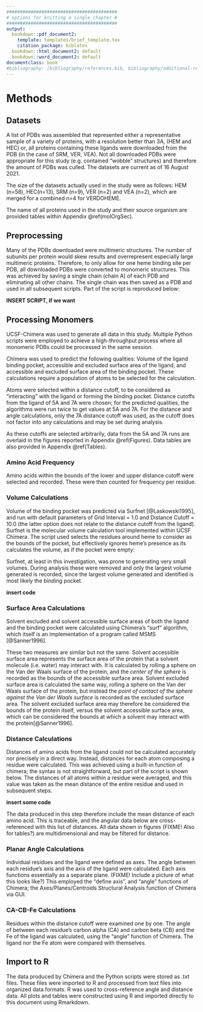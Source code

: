 ```yaml
---
#########################################
# options for knitting a single chapter #
#########################################
output:
  bookdown::pdf_document2:
    template: templates/brief_template.tex
    citation_package: biblatex
  bookdown::html_document2: default
  bookdown::word_document2: default
documentclass: book
#bibliography: [bibliography/references.bib, bibliography/additional-references.bib]
---
```



```{=tex}
\adjustmtc
\markboth{Methods}{}
```

# Methods {#methods}
<!-- \minitoc -->

## Datasets
\noindent A list of PDBs was assembled that represented either a representative sample of a variety of proteins, with a resolution better than 3A, (HEM and HEC) or, all proteins containing these ligands were downloaded from the PDB (in the case of SRM, VER, VEA). Not all downloaded PDBs were appropriate for this study (e.g. contained "wobble" structures) and therefore the amount of PDBs was culled. The datasets are current as of 16 August 2021. 

The size of the datasets actually used in the study were as follows: HEM (n=58), HEC(n=13), SRM (n=9), VER (n=2) and VEA (n=2), which are merged for a combined n=4 for VERDOHEME. 

The name of all proteins used in the study and their source organism are provided tables within Appendix \@ref(molOrgSec).

## Preprocessing
Many of the PDBs downloaded were multimeric structures. The number of subunits per protein would skew results and overrepresent especially large multimeric proteins. Therefore, to only allow for one heme binding site per PDB, all downloaded PDBs were converted to monomeric structures. This was achieved by saving a single chain (chain A) of each PDB and eliminating all other chains. The single chain was then saved as a PDB and used in all subsequent scripts. Part of the script is reproduced below:

**INSERT SCRIPT, if we want**

## Processing Monomers

UCSF-Chimera was used to generate all data in this study. Multiple Python scripts were employed to achieve a high-throughput process where all monomeric PDBs could be processed in the same session. 

Chimera was used to predict the following qualities: Volume of the ligand binding pocket, accessible and excluded surface area of the ligand, and accessible and excluded surface area of the binding pocket. These calculations require a population of atoms to be selected for the calculation. 

Atoms were selected within a distance cutoff, to be considered as "interacting" with the ligand or forming the binding pocket. Distance cutoffs from the ligand of 5A and 7A were chosen; for the predicted qualities, the algorithms were run twice to get values at 5A and 7A. For the distance and angle calculations, only the 7A distance cutoff was used, as the cutoff does not factor into any calculations and may be set during analysis.

As these cutoffs are selected arbitrarily, data from the 5A and 7A runs are overlaid in the figures reported in Appendix \@ref(Figures). Data tables are also provided in Appendix \@ref(Tables).

### Amino Acid Frequency
Amino acids within the bounds of the lower and upper distance cutoff were selected and recorded. These were then counted for frequency per residue.

### Volume Calculations

Volume of the binding pocket was predicted via Surfnet [@Laskowski1995], and run with default parameters of Grid Interval = 1.0 and Distance Cutoff = 10.0 (the latter option does not relate to the distance cutoff from the ligand). Surfnet is the molecular volume calculation tool implemented within UCSF Chimera. The script used selects the residues around heme to consider as the bounds of the pocket, but effectively ignores heme's presence as its calculates the volume, as if the pocket were empty:


Surfnet, at least in this investigation, was prone to generating very small volumes. During analysis these were removed and only the largest volume generated is recorded, since the largest volume generated and identified is most likely the binding pocket. 

**insert code**

### Surface Area Calculations

Solvent excluded and solvent accessible surface areas of both the ligand and the binding pocket were calculated using Chimera's "surf" algorithm, which itself is an implementation of a program called MSMS [@Sanner1996]. 

These two measures are similar but not the same. Solvent accessible surface area represents the surface area of the protein that a solvent molecule (i.e. water) may interact with. It is calculated by rolling a sphere on the Van der Waals surface of the protein, and the *center of the sphere* is recorded as the bounds of the accessible surface area. Solvent excluded surface area is calculated the same way, rolling a sphere on the Van der Waals surface of the protein, but instead the *point of contact of the sphere against the Van der Waals surface* is recorded as the excluded surface area. The solvent excluded surface area  may therefore be considered the bounds of the protein itself, versus the solvent accessible surface area, which can be considered the bounds at which a solvent may interact with the protein[@Sanner1996].  

### Distance Calculations

Distances of amino acids from the ligand could not be calculated accurately nor precisely in a direct way. Instead, distances for each atom composing a residue were calculated. This was achieved using a built-in function of chimera; the syntax is not straightforward, but part of the script is shown below. The distances of all atoms within a residue were averaged, and this value was taken as the mean distance of the entire residue and used in subsequent steps.

**insert some code**

The data produced in this step therefore include the mean distance of each amino acid. This is traceable, and the angular data below are cross-referenced with this list of distances. All data shown in figures (FIXME! Also for tables?) are multidimensional and may be filtered for distance.

### Planar Angle Calculations
Individual residues and the ligand were defined as axes. The angle between each residue's axis and the axis of the ligand were calculated. Each axis functions essentially as a separate plane. (FIXME! Include a picture of what this looks like?) This employed the "define axis", and "angle" functions of Chimera; the Axes/Planes/Centroids Structural Analysis function of Chimera via GUI. 

### CA-CB-Fe Calculations
Residues within the distance cutoff were examined one by one. The angle of between each residue's carbon alpha (CA) and carbon beta (CB) and the Fe of the ligand was calculated, using the "angle" function of Chimera. The ligand nor the Fe atom were compared with themselves.

## Import to R
The data produced by Chimera and the Python scripts were stored as .txt files. These files were imported to R and processed from text files into organized data formats. R was used to cross-reference angle and distance data. All plots and tables were constructed using R and imported directly to this document using Rmarkdown. 